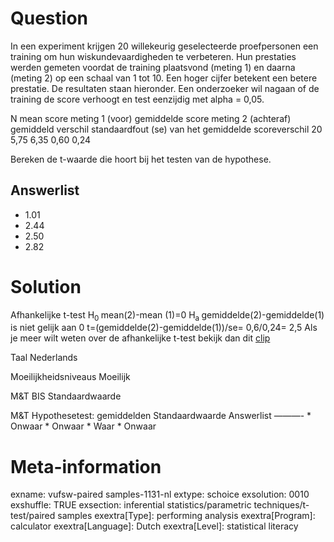 Question
========
In een experiment krijgen 20 willekeurig geselecteerde proefpersonen een training om hun wiskundevaardigheden te verbeteren. Hun prestaties werden gemeten voordat de training plaatsvond (meting 1) en daarna (meting 2) op een schaal van 1 tot 10. Een hoger cijfer betekent een betere prestatie. De resultaten staan hieronder. Een onderzoeker wil nagaan of de training de score verhoogt en test eenzijdig met alpha = 0,05.  
  

<tabel> <tbody> <tr class="odd"> <td>N</td> <td>mean score meting 1 (voor)</td> <td>gemiddelde score meting 2 (achteraf)</td> <td>gemiddeld verschil </td> <td>standaardfout (se) van het gemiddelde scoreverschil</td> </tr> <tr class="even"> <td>20</td> <td> 5,75</td> <td> 6,35</td> <td>0,60</td> <td>0,24</td> </tr> </tbody> </table>

  
Bereken de t-waarde die hoort bij het testen van de hypothese.

Answerlist
----------
* 1.01
* 2.44
* 2.50
* 2.82

Solution
========

Afhankelijke t-test  H<sub>0 </sub> mean(2)-mean (1)=0  H<sub>a </sub>gemiddelde(2)-gemiddelde(1) is niet gelijk aan 0  t=(gemiddelde(2)-gemiddelde(1))/se= 0,6/0,24= 2,5  Als je meer wilt weten over de afhankelijke t-test bekijk dan dit
[clip](https://www.youtube.com/watch?v=UyQuY-uo918&index=8&list=PLyLpEs0x9Bnl2e68nd7M6lecUqUNu2Sgn)

Taal Nederlands

Moeilijkheidsniveaus Moeilijk

M&T BIS Standaardwaarde

M&T Hypothesetest: gemiddelden Standaardwaarde
Answerlist
----------
* Onwaar
* Onwaar
* Waar
* Onwaar

Meta-information
================
exname: vufsw-paired samples-1131-nl
extype: schoice
exsolution: 0010
exshuffle: TRUE
exsection: inferential statistics/parametric techniques/t-test/paired samples
exextra[Type]: performing analysis
exextra[Program]: calculator
exextra[Language]: Dutch
exextra[Level]: statistical literacy

